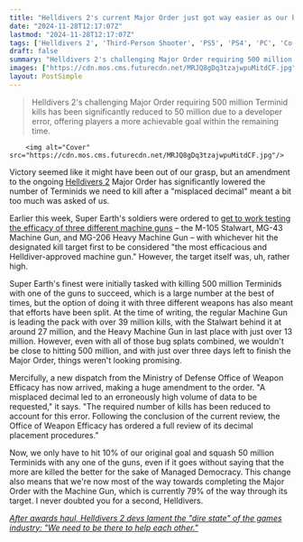 ```yaml
---
title: "Helldivers 2's current Major Order just got way easier as our bug-squashing target gets lowered by 90% after a 'misplaced decimal' gave an 'erroneously' large goal"
date: "2024-11-28T12:17:07Z"
lastmod: "2024-11-28T12:17:07Z"
tags: ['Helldivers 2', 'Third-Person Shooter', 'PS5', 'PS4', 'PC', 'Co-op']
draft: false
summary: "Helldivers 2's challenging Major Order requiring 500 million Terminid kills has been significantly reduced to 50 million due to a developer error, offering players a more achievable goal within the remaining time."
images: ["https://cdn.mos.cms.futurecdn.net/MRJQ8gDq3tzajwpuMitdCF.jpg"]
layout: PostSimple
---
```

> Helldivers 2's challenging Major Order requiring 500 million Terminid kills has been significantly reduced to 50 million due to a developer error, offering players a more achievable goal within the remaining time.


        <img alt="Cover" src="https://cdn.mos.cms.futurecdn.net/MRJQ8gDq3tzajwpuMitdCF.jpg"/>
        
Victory seemed like it might have been out of our grasp, but an amendment to the ongoing [<u>Helldivers 2</u>](https://www.gamesradar.com/helldivers-2-guide/) Major Order has significantly lowered the number of Terminids we need to kill after a "misplaced decimal" meant a bit too much was asked of us.

Earlier this week, Super Earth's soldiers were ordered to [<u>get to work testing the efficacy of three different machine guns</u>](https://www.gamesradar.com/games/third-person-shooter/new-helldivers-2-major-order-acknowledges-the-democracy-space-stations-ability-to-kill-friend-and-foe-but-while-system-recalibrations-continue-asks-you-to-test-some-machine-guns/) – the M-105 Stalwart, MG-43 Machine Gun, and MG-206 Heavy Machine Gun – with whichever hit the designated kill target first to be considered "the most efficacious and Helldiver-approved machine gun." However, the target itself was, uh, rather high.

Super Earth's finest were initially tasked with killing 500 million Terminids with one of the guns to succeed, which is a large number at the best of times, but the option of doing it with three different weapons has also meant that efforts have been split. At the time of writing, the regular Machine Gun is leading the pack with over 39 million kills, with the Stalwart behind it at around 27 million, and the Heavy Machine Gun in last place with just over 13 million. However, even with all of those bug splats combined, we wouldn't be close to hitting 500 million, and with just over three days left to finish the Major Order, things weren't looking promising. 

Mercifully, a new dispatch from the Ministry of Defense Office of Weapon Efficacy has now arrived, making a huge amendment to the order. "A misplaced decimal led to an erroneously high volume of data to be requested," it says. "The required number of kills has been reduced to account for this error. Following the conclusion of the current review, the Office of Weapon Efficacy has ordered a full review of its decimal placement procedures."

Now, we only have to hit 10% of our original goal and squash 50 million Terminids with any one of the guns, even if it goes without saying that the more are killed the better for the sake of Managed Democracy. This change also means that we're now most of the way towards completing the Major Order with the Machine Gun, which is currently 79% of the way through its target. I never doubted you for a second, Helldivers.

[<u><em>After awards haul, Helldivers 2 devs lament the "dire state" of the games industry: "We need to be there to help each other."</em></u>](https://www.gamesradar.com/games/third-person-shooter/after-awards-haul-helldivers-2-devs-lament-the-dire-state-of-the-games-industry-we-need-to-be-there-to-help-each-other/)
        